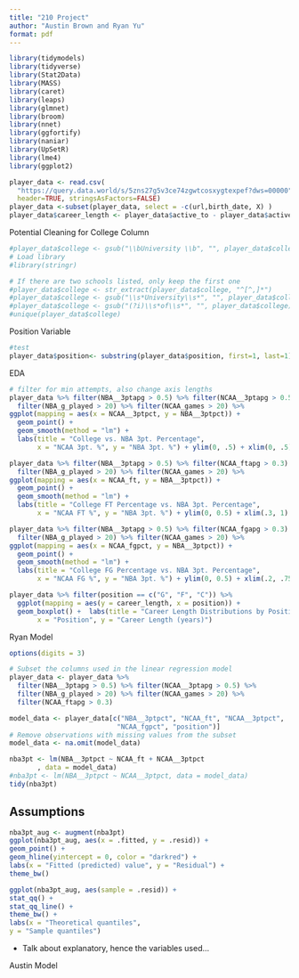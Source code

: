 ```yaml
---
title: "210 Project"
author: "Austin Brown and Ryan Yu"
format: pdf
---
```

```r
library(tidymodels)
library(tidyverse)
library(Stat2Data)
library(MASS)
library(caret)
library(leaps)
library(glmnet)
library(broom)
library(nnet)
library(ggfortify)
library(naniar)
library(UpSetR)
library(lme4)
library(ggplot2)
```

```r
player_data <- read.csv(
  "https://query.data.world/s/5zns27g5v3ce74zgwtcosxygtexpef?dws=00000", 
  header=TRUE, stringsAsFactors=FALSE)
player_data <-subset(player_data, select = -c(url,birth_date, X) )
player_data$career_length <- player_data$active_to - player_data$active_from
```


Potential Cleaning for College Column
```r
#player_data$college <- gsub("\\bUniversity \\b", "", player_data$college)
# Load library
#library(stringr)

# If there are two schools listed, only keep the first one
#player_data$college <- str_extract(player_data$college, "^[^,]*")
#player_data$college <- gsub("\\s*University\\s*", "", player_data$college)
#player_data$college <- gsub("(?i)\\s*of\\s*", "", player_data$college)
#unique(player_data$college)
```

Position Variable
```r
#test
player_data$position<- substring(player_data$position, first=1, last=1)

```

EDA
```r
# filter for min attempts, also change axis lengths
player_data %>% filter(NBA__3ptapg > 0.5) %>% filter(NCAA__3ptapg > 0.5) %>%
  filter(NBA_g_played > 20) %>% filter(NCAA_games > 20) %>%
ggplot(mapping = aes(x = NCAA__3ptpct, y = NBA__3ptpct)) +
  geom_point() +
  geom_smooth(method = "lm") + 
  labs(title = "College vs. NBA 3pt. Percentage", 
       x = "NCAA 3pt. %", y = "NBA 3pt. %") + ylim(0, .5) + xlim(0, .5)
```
```r
player_data %>% filter(NBA__3ptapg > 0.5) %>% filter(NCAA_ftapg > 0.3) %>%
  filter(NBA_g_played > 20) %>% filter(NCAA_games > 20) %>%
ggplot(mapping = aes(x = NCAA_ft, y = NBA__3ptpct)) +
  geom_point() +
  geom_smooth(method = "lm") + 
  labs(title = "College FT Percentage vs. NBA 3pt. Percentage", 
       x = "NCAA FT %", y = "NBA 3pt. %") + ylim(0, 0.5) + xlim(.3, 1)
```
```r
player_data %>% filter(NBA__3ptapg > 0.5) %>% filter(NCAA_fgapg > 0.3) %>%
  filter(NBA_g_played > 20) %>% filter(NCAA_games > 20) %>%
ggplot(mapping = aes(x = NCAA_fgpct, y = NBA__3ptpct)) +
  geom_point() +
  geom_smooth(method = "lm") + 
  labs(title = "College FG Percentage vs. NBA 3pt. Percentage", 
       x = "NCAA FG %", y = "NBA 3pt. %") + ylim(0, 0.5) + xlim(.2, .75)
```

```r
player_data %>% filter(position == c("G", "F", "C")) %>% 
  ggplot(mapping = aes(y = career_length, x = position)) +
  geom_boxplot() +  labs(title = "Career Length Distributions by Position", 
       x = "Position", y = "Career Length (years)")
```


Ryan Model
```r
options(digits = 3)

# Subset the columns used in the linear regression model
player_data <- player_data %>%
  filter(NBA__3ptapg > 0.5) %>% filter(NCAA__3ptapg > 0.5) %>%
  filter(NBA_g_played > 20) %>% filter(NCAA_games > 20) %>% 
  filter(NCAA_ftapg > 0.3) 

model_data <- player_data[c("NBA__3ptpct", "NCAA_ft", "NCAA__3ptpct", 
                           "NCAA_fgpct", "position")] 
# Remove observations with missing values from the subset
model_data <- na.omit(model_data)

nba3pt <- lm(NBA__3ptpct ~ NCAA_ft + NCAA__3ptpct  
       , data = model_data)
#nba3pt <- lm(NBA__3ptpct ~ NCAA__3ptpct, data = model_data)
tidy(nba3pt)

```

## Assumptions
```r
nba3pt_aug <- augment(nba3pt)
ggplot(nba3pt_aug, aes(x = .fitted, y = .resid)) +
geom_point() +
geom_hline(yintercept = 0, color = "darkred") +
labs(x = "Fitted (predicted) value", y = "Residual") +
theme_bw()
```
```r
ggplot(nba3pt_aug, aes(sample = .resid)) +
stat_qq() +
stat_qq_line() +
theme_bw() +
labs(x = "Theoretical quantiles",
y = "Sample quantiles")
```
- Talk about explanatory, hence the variables used...


Austin Model
```r
```
